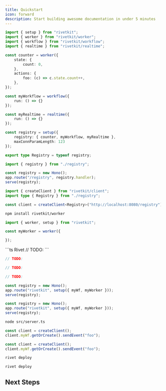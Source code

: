 ```yaml
---
title: Quickstart
icon: forward
description: Start building awesome documentation in under 5 minutes
---
```


```ts registry.ts
import { setup } from "rivetkit";
import { worker } from "rivetkit/worker";
import { workflow } from "rivetkit/workflow";
import { realtime } from "rivetkit/realtime";

const counter = worker({
	state: {
		count: 0,
	},
	actions: {
		foo: (c) => c.state.count++,
	},
});

const myWorkflow = workflow({
	run: () => {}
});

const myRealtime = realtime({
	run: () => {}
});

const registry = setup({
	registry: { counter, myWorkflow, myRealtime },
	maxConnParamLength: 123
});

export type Registry = typeof registry;
```

```ts server.ts
import { registry } from "./registry";

const registry = new Hono();
app.route("/registry", registry.handler);
serve(registry);
```

```ts client.ts
import { createClient } from "rivetkit/client";
import type { Registry } from "./registry";

const client = createClient<Registry>("http://localhost:8080/registry");
```

<Steps>
<Step title="Install">

```sh
npm install rivetkit/worker
```

</Step>
<Step title="Write Worker">

```ts
import { worker, setup } from "rivetkit";

const myWorker = worker({

});
```

</Step>

<Step title="Configure Driver">

<CodeGroup>
```ts Rivet
// TODO:
```

```ts Cloudflare Workers
// TODO:
```

```ts Redis
// TODO:
```

```ts Postgres
// TODO:
```
</CodeGroup>

</Step>

<Step title="Add RivetKit">

<CodeGroup>

```ts Hono
const registry = new Hono();
app.route("rivetkit", setup({ myWf, myWorker }));
serve(registry);
```

```ts Express.js
const registry = new Hono();
app.route("rivetkit", setup({ myWf, myWorker }));
serve(registry);
```

</CodeGroup>

</Step>

<Step title="Run server">

```sh
node src/server.ts
```

</Step>

<Step title="Integrate client">

<CodeGroup>

```ts Node.js
const client = createClient();
client.myWf.getOrCreate().sendEvent("foo");
```

```ts React
const client = createClient();
client.myWf.getOrCreate().sendEvent("foo");
```

</CodeGroup>

</Step>

<Step title="Deploy server">

<CodeGroup>

```sh Rivet
rivet deploy
```

```sh Cloudflare Workers
rivet deploy
```

</CodeGroup>

</Step>

</Steps>


## Next Steps

<CardGroup>
	<Card title="Overview" href="/concepts/overview" icon="square-plus" horizontal={true} />
	<Card title="Interacting with Workers" href="/concepts/interacting-with-workers" icon="square-plus" horizontal={true} />
	<Card title="Actions" href="/concepts/actions" icon="bolt" horizontal={true} />
	<Card title="State" href="/concepts/state" icon="floppy-disk" horizontal={true} />
</CardGroup>

